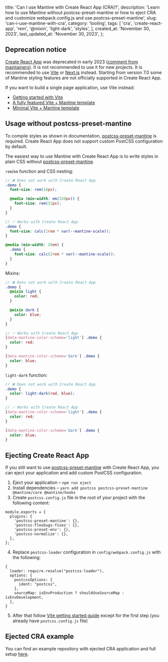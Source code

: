 
  title: 'Can I use Mantine with Create React App (CRA)?',
  description:
    'Learn how to use Mantine without postcss-preset-mantine or how to eject CRA and customize webpack.config.js and use postcss-preset-mantine',
  slug: 'can-i-use-mantine-with-cra',
  category: 'tooling',
  tags: [
    'cra',
    'create-react-app',
    'rem',
    '@mixin',
    'light-dark',
    'styles',
  ],
  created_at: 'November 30, 2023',
  last_updated_at: 'November 30, 2023',
};


## Deprecation notice

[Create React App](https://create-react-app.dev/) was deprecated in early 2023 ([comment from maintainers](https://github.com/reactjs/react.dev/pull/5487#issuecomment-1409720741)).
It is not recommended to use it for new projects. It is recommended to use [Vite](https://vitejs.dev/) or [Next.js](https://nextjs.org/) instead.
Starting from version 7.0 some of Mantine styling features are not officially supported in Create React App.

If you want to build a single page application, use Vite instead:

- [Getting started with Vite](https://mantine.dev/guides/vite/)
- [A fully featured Vite + Mantine template](https://github.com/mantinedev/vite-template)
- [Minimal Vite + Mantine template](https://github.com/mantinedev/vite-min-template)

## Usage without postcss-preset-mantine

To compile styles as shown in documentation, [postcss-preset-mantine](https://mantine.dev/styles/postcss-preset/)
is required. Create React App does not support custom PostCSS configuration by default.

The easiest way to use Mantine with Create React App is to write styles in plain CSS without [postcss-preset-mantine](https://mantine.dev/styles/postcss-preset/).

`rem`/`em` function and CSS nesting:

```scss
// ❌ Does not work with Create React App
.demo {
  font-size: rem(16px);

  @media (min-width: em(320px)) {
    font-size: rem(32px);
  }
}

// ✅ Works with Create React App
.demo {
  font-size: calc(1rem * var(--mantine-scale));
}

@media (min-width: 20em) {
  .demo {
    font-size: calc(2rem * var(--mantine-scale));
  }
}
```

Mixins:

```scss
// ❌ Does not work with Create React App
.demo {
  @mixin light {
    color: red;
  }

  @mixin dark {
    color: blue;
  }
}

// ✅ Works with Create React App
[data-mantine-color-scheme='light'] .demo {
  color: red;
}

[data-mantine-color-scheme='dark'] .demo {
  color: blue;
}
```

`light-dark` function:

```scss
// ❌ Does not work with Create React App
.demo {
  color: light-dark(red, blue);
}

// ✅ Works with Create React App
[data-mantine-color-scheme='light'] .demo {
  color: red;
}

[data-mantine-color-scheme='dark'] .demo {
  color: blue;
}
```

## Ejecting Create React App

If you still want to use [postcss-preset-mantine](https://mantine.dev/styles/postcss-preset/) with Create React App,
you can eject your application and add custom PostCSS configuration.

1. Eject your application – `npm run eject`
2. Install dependencies – `yarn add postcss postcss-preset-mantine @mantine/core @mantine/hooks`
3. Create `postcss.config.js` file in the root of your project with the following content:

```tsx
module.exports = {
  plugins: {
    'postcss-preset-mantine': {},
    'postcss-flexbugs-fixes': {},
    'postcss-preset-env': {},
    'postcss-normalize': {},
  },
};
```

4. Replace `postcss-loader` configuration in `config/webpack.config.js` with the following:

```tsx
{
  loader: require.resolve("postcss-loader"),
  options: {
    postcssOptions: {
      ident: "postcss",
    },
    sourceMap: isEnvProduction ? shouldUseSourceMap : isEnvDevelopment,
  },
}
```

5. After that follow [Vite getting started guide](https://mantine.dev/guides/vite/#installation) except for the first step
   (you already have `postcss.config.js` file)

## Ejected CRA example

You can find an example repository with ejected CRA application and full setup [here](https://github.com/rtivital/cra-mantine-7).
